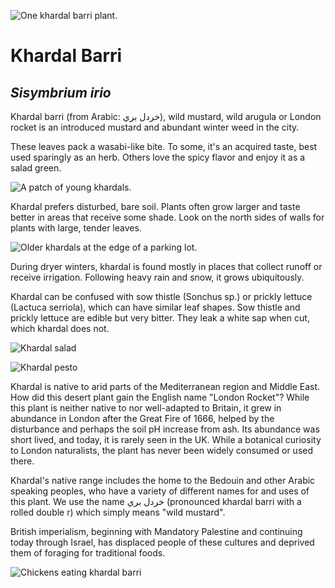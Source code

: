 ![One khardal barri plant.](/assets/sisybrium/img/wild.jpg)

# Khardal Barri

## _Sisymbrium irio_

Khardal barri (from Arabic: خردل بري), wild mustard, wild arugula or London rocket is an introduced mustard and abundant winter weed in the city.

These leaves pack a wasabi-like bite. To some, it's an acquired taste, best used sparingly as an herb. Others love the spicy flavor and enjoy it as a salad green.

![A patch of young khardals.](/assets/sisybrium/img/young.jpg "Young khardals.")

Khardal prefers disturbed, bare soil. Plants often grow larger and taste better in areas that receive some shade. Look on the north sides of walls for plants with large, tender leaves.

![Older khardals at the edge of a parking lot.](/assets/sisybrium/img/plant.jpg "Older plants are still edible, but more spicy. Note the small yellow flowers starting to emerge.")

During dryer winters, khardal is found mostly in places that collect runoff or receive irrigation. Following heavy rain and snow, it grows ubiquitously.

Khardal can be confused with sow thistle (Sonchus sp.) or prickly lettuce (Lactuca serriola), which can have similar leaf shapes. Sow thistle and prickly lettuce are edible but very bitter. They leak a white sap when cut, which khardal does not.

![Khardal salad](/assets/sisybrium/img/prep.jpg "Rinse, wash, and salad!")

![Khardal pesto](/assets/sisybrium/img/pesto.jpg "Use in place of basil for a spicy twist on pesto.")

Khardal is native to arid parts of the Mediterranean region and Middle East. How did this desert plant gain the English name "London Rocket"? While this plant is neither native to nor well-adapted to Britain, it grew in abundance in London after the Great Fire of 1666, helped by the disturbance and perhaps the soil pH increase from ash. Its abundance was short lived, and today, it is rarely seen in the UK. While a botanical curiosity to London naturalists, the plant has never been widely consumed or used there.

Khardal's native range includes the home to the Bedouin and other Arabic speaking peoples, who have a variety of different names for and uses of this plant. We use the name خردل بري (pronounced khardal barri with a rolled double r) which simply means "wild mustard".

British imperialism, beginning with Mandatory Palestine and continuing today through Israel, has displaced people of these cultures and deprived them of foraging for traditional foods.

![Chickens eating khardal barri](/assets/sisybrium/img/chickens.jpg "Chicks dig khardal barri")
